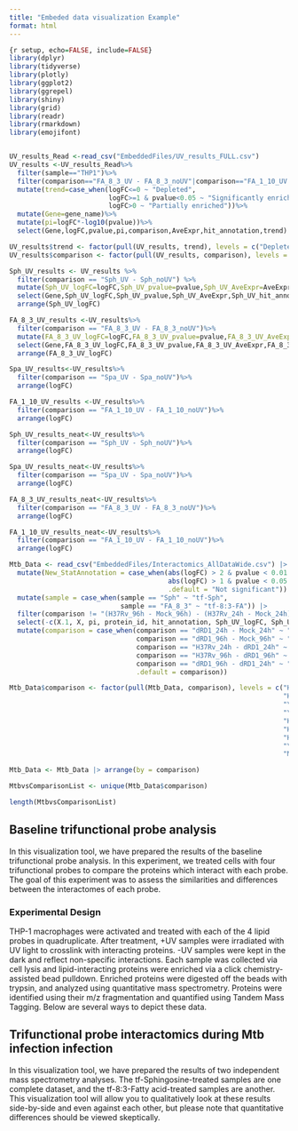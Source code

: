 ```yaml
---
title: "Embeded data visualization Example"
format: html
---
```

```r

{r setup, echo=FALSE, include=FALSE}
library(dplyr)
library(tidyverse)
library(plotly)
library(ggplot2)
library(ggrepel)
library(shiny)
library(grid)
library(readr)
library(rmarkdown)
library(emojifont)


UV_results_Read <-read_csv("EmbeddedFiles/UV_results_FULL.csv")
UV_results <-UV_results_Read%>%
  filter(sample=="THP1")%>%
  filter(comparison=="FA_8_3_UV - FA_8_3_noUV"|comparison=="FA_1_10_UV - FA_1_10_noUV"|comparison=="Spa_UV - Spa_noUV"|comparison=="Sph_UV - Sph_noUV")%>%
  mutate(trend=case_when(logFC<=0 ~ "Depleted",
                         logFC>=1 & pvalue<0.05 ~ "Significantly enriched", 
                         logFC>0 ~ "Partially enriched"))%>%
  mutate(Gene=gene_name)%>%
  mutate(pi=logFC*-log10(pvalue))%>%
  select(Gene,logFC,pvalue,pi,comparison,AveExpr,hit_annotation,trend)

UV_results$trend <- factor(pull(UV_results, trend), levels = c("Depleted", "Partially enriched", "Significantly enriched"))
UV_results$comparison <- factor(pull(UV_results, comparison), levels = c("Sph_UV - Sph_noUV", "Spa_UV - Spa_noUV", "FA_8_3_UV - FA_8_3_noUV", "FA_1_10_UV - FA_1_10_noUV"))

Sph_UV_results <- UV_results %>%
  filter(comparison == "Sph_UV - Sph_noUV") %>%
  mutate(Sph_UV_logFC=logFC,Sph_UV_pvalue=pvalue,Sph_UV_AveExpr=AveExpr,Sph_UV_hit_annotation=hit_annotation, Sph_UV_trend=trend) %>%
  select(Gene,Sph_UV_logFC,Sph_UV_pvalue,Sph_UV_AveExpr,Sph_UV_hit_annotation,Sph_UV_trend)%>%
  arrange(Sph_UV_logFC)

FA_8_3_UV_results <-UV_results%>%
  filter(comparison == "FA_8_3_UV - FA_8_3_noUV")%>%
  mutate(FA_8_3_UV_logFC=logFC,FA_8_3_UV_pvalue=pvalue,FA_8_3_UV_AveExpr=AveExpr,FA_8_3_UV_hit_annotation=hit_annotation,FA_8_3_UV_trend=trend)%>%
  select(Gene,FA_8_3_UV_logFC,FA_8_3_UV_pvalue,FA_8_3_UV_AveExpr,FA_8_3_UV_hit_annotation,FA_8_3_UV_trend)%>%
  arrange(FA_8_3_UV_logFC)

Spa_UV_results<-UV_results%>%
  filter(comparison == "Spa_UV - Spa_noUV")%>%
  arrange(logFC)

FA_1_10_UV_results <-UV_results%>%
  filter(comparison == "FA_1_10_UV - FA_1_10_noUV")%>%
  arrange(logFC)

Sph_UV_results_neat<-UV_results%>%
  filter(comparison == "Sph_UV - Sph_noUV")%>%
  arrange(logFC)

Spa_UV_results_neat<-UV_results%>%
  filter(comparison == "Spa_UV - Spa_noUV")%>%
  arrange(logFC)

FA_8_3_UV_results_neat<-UV_results%>%
  filter(comparison == "FA_8_3_UV - FA_8_3_noUV")%>%
  arrange(logFC)

FA_1_10_UV_results_neat<-UV_results%>%
  filter(comparison == "FA_1_10_UV - FA_1_10_noUV")%>%
  arrange(logFC)

Mtb_Data <- read_csv("EmbeddedFiles/Interactomics_AllDataWide.csv") |>
  mutate(New_StatAnnotation = case_when(abs(logFC) > 2 & pvalue < 0.01 & hit_annotation == "hit" ~ "Significant",
                                        abs(logFC) > 1 & pvalue < 0.05 ~ "Partially significant",
                                        .default = "Not significant")) |>
  mutate(sample = case_when(sample == "Sph" ~ "tf-Sph",
                            sample == "FA_8_3" ~ "tf-8:3-FA")) |>
  filter(comparison != "(H37Rv_96h - Mock_96h) - (H37Rv_24h - Mock_24h)" & comparison != "(H37Rv_96h - H37Rv_24h) - (Mock_96h - Mock_24h)" & comparison != "(dRD1_96h - Mock_96h) - (dRD1_24h - Mock_24h)" & comparison != "(dRD1_96h - dRD1_24h) - (Mock_96h - Mock_24h)" & comparison != "(dRD1_96h - dRD1_24h) - (H37Rv_96h - H37Rv_24h)" & comparison != "(H37Rv_96h - dRD1_96h) - (H37Rv_24h - dRD1_24h)") |>
  select(-c(X.1, X, pi, protein_id, hit_annotation, Sph_UV_logFC, Sph_UV_pvalue, Sph_UV_AveExpr, Sph_UV_fdr, Sph_UV_hit_annotation, FA_UV_hit_annotation, FA_UV_logFC, FA_UV_pvalue, FA_UV_AveExpr, GG_StatAnnotation)) |>
  mutate(comparison = case_when(comparison == "dRD1_24h - Mock_24h" ~ "\u0394RD1_24h - Mock_24h",
                                comparison == "dRD1_96h - Mock_96h" ~ "\u0394RD1_96h - Mock_96h",
                                comparison == "H37Rv_24h - dRD1_24h" ~ "H37Rv_24h - \u0394RD1_24h",
                                comparison == "H37Rv_96h - dRD1_96h" ~ "H37Rv_96h - \u0394RD1_96h",
                                comparison == "dRD1_96h - dRD1_24h" ~ "\u0394RD1_96h - \u0394RD1_24h",
                                .default = comparison))

Mtb_Data$comparison <- factor(pull(Mtb_Data, comparison), levels = c("H37Rv_24h - Mock_24h",
                                                                     "H37Rv_96h - Mock_96h",
                                                                     "\u0394RD1_24h - Mock_24h",
                                                                     "\u0394RD1_96h - Mock_96h",
                                                                     "H37Rv_24h - \u0394RD1_24h",
                                                                     "H37Rv_96h - \u0394RD1_96h",
                                                                     "H37Rv_96h - H37Rv_24h",
                                                                     "\u0394RD1_96h - \u0394RD1_24h",
                                                                     "Mock_96h - Mock_24h"))

Mtb_Data <- Mtb_Data |> arrange(by = comparison)

MtbvsComparisonList <- unique(Mtb_Data$comparison)

length(MtbvsComparisonList)

```

## Baseline trifunctional probe analysis

In this visualization tool, we have prepared the results of the baseline trifunctional probe analysis. In this experiment, we treated cells with four trifunctional probes to compare the proteins which interact with each probe. The goal of this experiment was to assess the similarities and differences between the interactomes of each probe.

### Experimental Design

THP-1 macrophages were activated and treated with each of the 4 lipid probes in quadruplicate. After treatment, +UV samples were irradiated with UV light to crosslink with interacting proteins. -UV samples were kept in the dark and reflect non-specific interactions. Each sample was collected via cell lysis and lipid-interacting proteins were enriched via a click chemistry-assisted bead pulldown. Enriched proteins were digested off the beads with trypsin, and analyzed using quantitative mass spectrometry. Proteins were identified using their m/z fragmentation and quantified using Tandem Mass Tagging. Below are several ways to depict these data.




## Trifunctional probe interactomics during Mtb infection infection

In this visualization tool, we have prepared the results of two independent mass spectrometry analyses. The tf-Sphingosine-treated samples are one complete dataset, and the tf-8:3-Fatty acid-treated samples are another. This visualization tool will allow you to qualitatively look at these results side-by-side and even against each other, but please note that quantitative differences should be viewed skeptically.